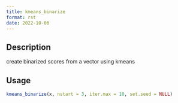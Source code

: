```yaml
--- 
title: kmeans_binarize 
format: rst 
date: 2022-10-06 
--- 
```


## Description

create binarized scores from a vector using kmeans


## Usage

```r
kmeans_binarize(x, nstart = 3, iter.max = 10, set.seed = NULL)
```


